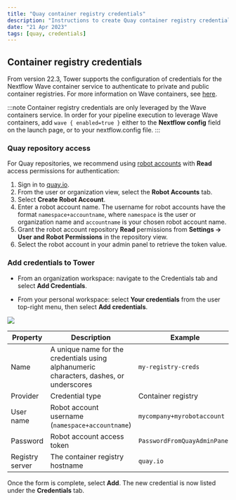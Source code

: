 ```yaml
---
title: "Quay container registry credentials"
description: "Instructions to create Quay container registry credentials in Nextflow Tower."
date: "21 Apr 2023"
tags: [quay, credentials]
---
```


## Container registry credentials

From version 22.3, Tower supports the configuration of credentials for the Nextflow Wave container service to authenticate to private and public container registries. For more information on Wave containers, see [here](https://www.nextflow.io/docs/latest/wave.html).

:::note
Container registry credentials are only leveraged by the Wave containers service. In order for your pipeline execution to leverage Wave containers, add `wave { enabled=true }` either to the **Nextflow config** field on the launch page, or to your nextflow.config file.
:::

### Quay repository access

For Quay repositories, we recommend using [robot accounts](https://docs.quay.io/glossary/robot-accounts.html) with **Read** access permissions for authentication:

1. Sign in to [quay.io](https://quay.io/).
2. From the user or organization view, select the **Robot Accounts** tab.
3. Select **Create Robot Account**.
4. Enter a robot account name. The username for robot accounts have the format `namespace+accountname`, where `namespace` is the user or organization name and `accountname` is your chosen robot account name.
5. Grant the robot account repository **Read** permissions from **Settings -> User and Robot Permissions** in the repository view.
6. Select the robot account in your admin panel to retrieve the token value.

### Add credentials to Tower

- From an organization workspace: navigate to the Credentials tab and select **Add Credentials**.

- From your personal workspace: select **Your credentials** from the user top-right menu, then select **Add credentials**.

![](./_images/container_registry_credentials_blank.png)

| Property        | Description                                                                             | Example                      |
| --------------- | --------------------------------------------------------------------------------------- | ---------------------------- |
| Name            | A unique name for the credentials using alphanumeric characters, dashes, or underscores | `my-registry-creds`          |
| Provider        | Credential type                                                                         | Container registry           |
| User name       | Robot account username (`namespace+accountname`)                                        | `mycompany+myrobotaccount`   |
| Password        | Robot account access token                                                              | `PasswordFromQuayAdminPanel` |
| Registry server | The container registry hostname                                                         | `quay.io`                    |

Once the form is complete, select **Add**. The new credential is now listed under the **Credentials** tab.
